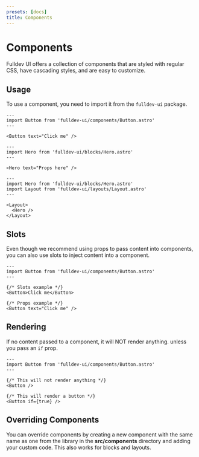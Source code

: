 ```yaml
---
presets: [docs]
title: Components
---
```


# Components

Fulldev UI offers a collection of components that are styled with regular CSS, have cascading styles, and are easy to customize.

## Usage

To use a component, you need to import it from the `fulldev-ui` package.

```astro
---
import Button from 'fulldev-ui/components/Button.astro'
---

<Button text="Click me" />
```

```astro
---
import Hero from 'fulldev-ui/blocks/Hero.astro'
---

<Hero text="Props here" />
```

```astro
---
import Hero from 'fulldev-ui/blocks/Hero.astro'
import Layout from 'fulldev-ui/layouts/Layout.astro'
---

<Layout>
  <Hero />
</Layout>
```

## Slots

Even though we recommend using props to pass content into components, you can also use slots to inject content into a component.

```astro live
---
import Button from 'fulldev-ui/components/Button.astro'
---

{/* Slots example */}
<Button>Click me</Button>

{/* Props example */}
<Button text="Click me" />
```

## Rendering

If no content passed to a component, it will NOT render anything. unless you pass an `if` prop.

```astro live
---
import Button from 'fulldev-ui/components/Button.astro'
---

{/* This will not render anything */}
<Button />

{/* This will render a button */}
<Button if={true} />
```

## Overriding Components

You can override components by creating a new component with the same name as one from the library in the **src/components** directory and adding your custom code. This also works for blocks and layouts.
